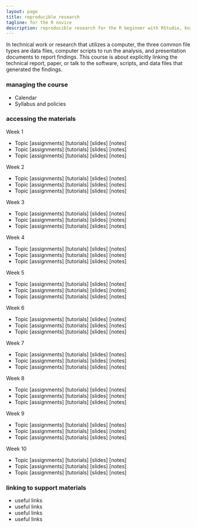 ```yaml
---
layout: page
title: reproducible research
tagline: for the R novice
description: reproducible research for the R beginner with RStudio, knitr
---
```


In technical work or research that utilizes a computer, the three common file types are 
data files, computer scripts to run the analysis, and presentation documents to report findings. This course is about explicitly linking the technical report, paper, or talk to the software, scripts, and data files that generated the findings. 

### managing the course

- Calendar
- Syllabus and policies

### accessing the materials

Week 1 

- Topic [assignments] [tutorials] [slides] [notes]  
- Topic [assignments] [tutorials] [slides] [notes] 
- Topic [assignments] [tutorials] [slides] [notes]  

Week 2 

- Topic [assignments] [tutorials] [slides] [notes]  
- Topic [assignments] [tutorials] [slides] [notes] 
- Topic [assignments] [tutorials] [slides] [notes] 

Week 3 

- Topic [assignments] [tutorials] [slides] [notes]  
- Topic [assignments] [tutorials] [slides] [notes] 
- Topic [assignments] [tutorials] [slides] [notes] 

Week 4 

- Topic [assignments] [tutorials] [slides] [notes]  
- Topic [assignments] [tutorials] [slides] [notes] 
- Topic [assignments] [tutorials] [slides] [notes] 

Week 5 

- Topic [assignments] [tutorials] [slides] [notes]  
- Topic [assignments] [tutorials] [slides] [notes] 
- Topic [assignments] [tutorials] [slides] [notes]  

Week 6 

- Topic [assignments] [tutorials] [slides] [notes]  
- Topic [assignments] [tutorials] [slides] [notes] 
- Topic [assignments] [tutorials] [slides] [notes]  

Week 7 

- Topic [assignments] [tutorials] [slides] [notes]  
- Topic [assignments] [tutorials] [slides] [notes] 
- Topic [assignments] [tutorials] [slides] [notes] 

Week 8 

- Topic [assignments] [tutorials] [slides] [notes]  
- Topic [assignments] [tutorials] [slides] [notes] 
- Topic [assignments] [tutorials] [slides] [notes] 

Week 9 

- Topic [assignments] [tutorials] [slides] [notes]  
- Topic [assignments] [tutorials] [slides] [notes] 
- Topic [assignments] [tutorials] [slides] [notes] 

Week 10 

- Topic [assignments] [tutorials] [slides] [notes]  
- Topic [assignments] [tutorials] [slides] [notes] 
- Topic [assignments] [tutorials] [slides] [notes] 



### linking to support materials

- useful links 
- useful links 
- useful links 
- useful links 





